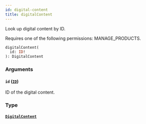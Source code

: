 ```yaml
---
id: digital-content
title: digitalContent
---
```



Look up digital content by ID.

Requires one of the following permissions: MANAGE_PRODUCTS.

```graphql
digitalContent(
  id: ID!
): DigitalContent
```


### Arguments

#### `id` ([`ID`](../../../developer/api-reference/scalars/id))

ID of the digital content.


### Type

#### [`DigitalContent`](../../../developer/api-reference/objects/digital-content) 






